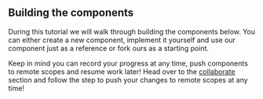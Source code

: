 <!-- Choosing the first component is an important step in the process in building a component-driven design. When choosing the first component, focus on choosing the most
tangible component, the one you can ideally use now. When building a component someone else is expected to use, try and agree on a clear API contract early on to minimize
the amount of uncertainty. Using components as a consumer early on the development process helps avoid uncertainty and achieve faster and more accurate results. -->
<!-- During this turorial we will walk through building the components below. Keep in mind you can decide to deep dive to each one of the steps and walk
through just the things you care about. -->

## Building the components
<!-- 
Choosing the first component is an important step in the process in building a great component-driven design. When choosing the first component, focus on choosing the most
tangible component, a one you can articulate and use to obtain an most immediate value but build it and assume it to be external. In a component graph,
this is usually a top-level component, like an App, Authentication or if you already have an app and looking to build a new button you need, it might be it! -->

During this tutorial we will walk through building the components below. You can either create a new component, implement it yourself and use our component just as a reference or fork ours as a starting point.

Keep in mind you can record your progress at any time, push components to remote scopes and resume work later! Head over to the [collaborate](#collaborate) section and follow
the step to push your changes to remote scopes at any time!

<!-- Components grow from needs. A need is somewhere you needed a certain component. The more needs, the better a component API gets. -->

